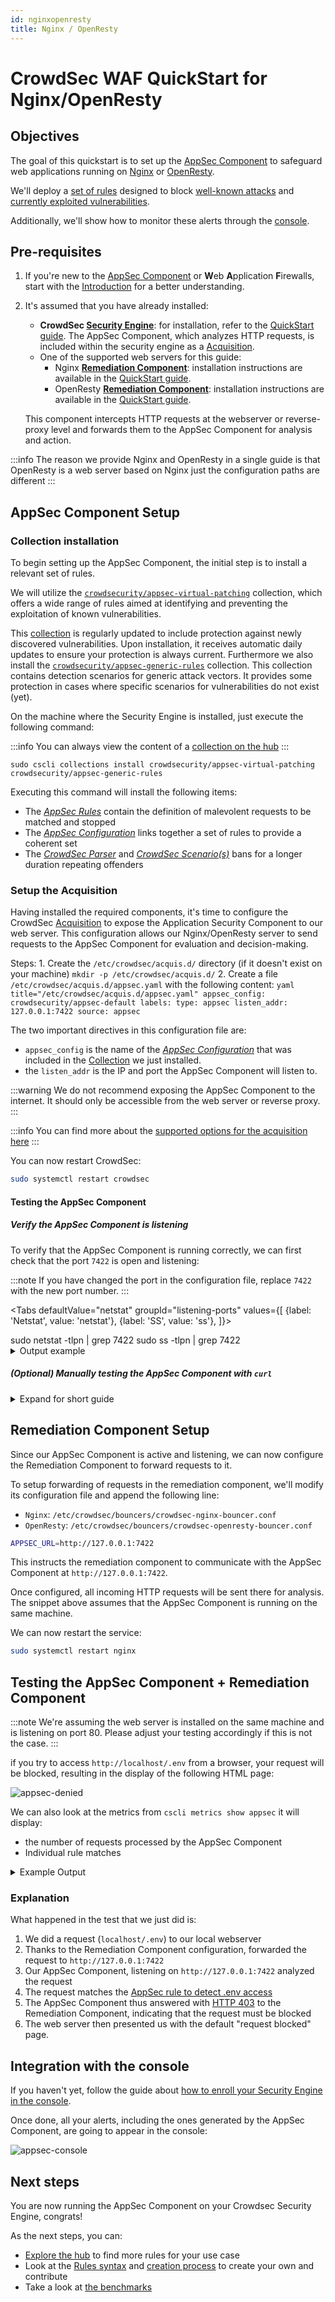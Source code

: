 ```yaml
---
id: nginxopenresty
title: Nginx / OpenResty
---
```




# CrowdSec WAF QuickStart for Nginx/OpenResty

## Objectives

The goal of this quickstart is to set up the [AppSec Component](/appsec/intro.md#introduction) to safeguard web applications running on [Nginx](https://nginx.com) or [OpenResty](https://openresty.org/en/).

We'll deploy a [set of rules](https://app.crowdsec.net/hub/author/crowdsecurity/collections/appsec-virtual-patching) designed to block [well-known attacks](https://app.crowdsec.net/hub/author/crowdsecurity/collections/appsec-generic-rules) and [currently exploited vulnerabilities](https://app.crowdsec.net/hub/author/crowdsecurity/collections/appsec-virtual-patching).

Additionally, we'll show how to monitor these alerts through the [console](https://app.crowdsec.net/).

## Pre-requisites

1. If you're new to the [AppSec Component](/appsec/intro.md#introduction) or **W**eb **A**pplication **F**irewalls, start with the [Introduction](/appsec/intro.md#introduction) for a better understanding.

2. It's assumed that you have already installed:
   - **CrowdSec [Security Engine](intro.mdx)**: for installation, refer to the [QuickStart guide](/u/getting_started/installation/linux). The AppSec Component, which analyzes HTTP requests, is included within the security engine as a [Acquisition](data_sources/appsec.md).
   - One of the supported web servers for this guide:
        - Nginx **[Remediation Component](/u/bouncers/intro)**: installation instructions are available in the [QuickStart guide](/u/bouncers/nginx).
        - OpenResty **[Remediation Component](/u/bouncers/intro)**: installation instructions are available in the [QuickStart guide](/u/bouncers/openresty).

    This component intercepts HTTP requests at the webserver or reverse-proxy level and forwards them to the AppSec Component for analysis and action.

:::info
The reason we provide Nginx and OpenResty in a single guide is that OpenResty is a web server based on Nginx just the configuration paths are different
:::

## AppSec Component Setup

### Collection installation

To begin setting up the AppSec Component, the initial step is to install a relevant set of rules.

We will utilize the [`crowdsecurity/appsec-virtual-patching`](https://app.crowdsec.net/hub/author/crowdsecurity/collections/appsec-virtual-patching) collection, which offers a wide range of rules aimed at identifying and preventing the exploitation of known vulnerabilities.

This [collection](/concepts.md#collections) is regularly updated to include protection against newly discovered vulnerabilities. Upon installation, it receives automatic daily updates to ensure your protection is always current.
Furthermore we also install the [`crowdsecurity/appsec-generic-rules`](https://app.crowdsec.net/hub/author/crowdsecurity/collections/appsec-generic-rules) collection. This collection contains detection scenarios for generic attack vectors. It provides some protection in cases where specific scenarios for vulnerabilities do not exist (yet).

On the machine where the Security Engine is installed, just execute the following command:

:::info
You can always view the content of a [collection on the hub](https://app.crowdsec.net/hub/author/crowdsecurity/collections/appsec-virtual-patching)
:::

```
sudo cscli collections install crowdsecurity/appsec-virtual-patching crowdsecurity/appsec-generic-rules
```

Executing this command will install the following items:

- The [*AppSec Rules*](/appsec/rules_syntax.md) contain the definition of malevolent requests to be matched and stopped
- The [*AppSec Configuration*](/appsec/configuration.md#appsec-configuration) links together a set of rules to provide a coherent set
- The [*CrowdSec Parser*](/concepts.md#parsers) and [*CrowdSec Scenario(s)*](/concepts.md#scenarios) bans for a longer duration repeating offenders

### Setup the Acquisition

Having installed the required components, it's time to configure the CrowdSec [Acquisition](/concepts.md#acquisition) to expose the Application Security Component to our web server. This configuration allows our Nginx/OpenResty server to send requests to the AppSec Component for evaluation and decision-making.

Steps:
    1. Create the `/etc/crowdsec/acquis.d/` directory (if it doesn't exist on your machine)
    ```
    mkdir -p /etc/crowdsec/acquis.d/
    ```
    2. Create a file `/etc/crowdsec/acquis.d/appsec.yaml` with the following content:
    ```yaml title="/etc/crowdsec/acquis.d/appsec.yaml"
    appsec_config: crowdsecurity/appsec-default
    labels:
      type: appsec
    listen_addr: 127.0.0.1:7422
    source: appsec
    ```

The two important directives in this configuration file are:

 - `appsec_config` is the name of the [*AppSec Configuration*](appsec/configuration.md#appsec-configuration) that was included in the [Collection](/concepts.md#collections) we just installed.
 - the `listen_addr` is the IP and port the AppSec Component will listen to.

:::warning
We do not recommend exposing the AppSec Component to the internet. It should only be accessible from the web server or reverse proxy.
::: 

:::info
You can find more about the [supported options for the acquisition here](/data_sources/appsec.md)
:::

You can now restart CrowdSec:

```bash
sudo systemctl restart crowdsec
```

#### Testing the AppSec Component

##### Verify the AppSec Component is listening

To verify that the AppSec Component is running correctly, we can first check that the port `7422` is open and listening:

:::note
If you have changed the port in the configuration file, replace `7422` with the new port number.
:::

<Tabs
  defaultValue="netstat"
  groupId="listening-ports"
  values={[
    {label: 'Netstat', value: 'netstat'},
    {label: 'SS', value: 'ss'},
  ]}>
  
  <TabItem value="netstat">
    <CodeBlock className="language-bash">sudo netstat -tlpn | grep 7422</CodeBlock>
  </TabItem>

  <TabItem value="ss">
    <CodeBlock className="language-bash">sudo ss -tlpn | grep 7422</CodeBlock>
  </TabItem>
</Tabs>

<details>

<summary>Output example</summary>

```bash
tcp        0      0 127.0.0.1:7422            0.0.0.0:*               LISTEN      12345/crowdsec
```

:::note
The output may look differently depending on which command you used but as long as you see the port and the process `crowdsec`, it means the AppSec Component is running.
:::

</details>

##### (Optional) Manually testing the AppSec Component with `curl`

<details>
  <summary>Expand for short guide</summary>

Before we proceed with configuring the Remediation Component, let's verify that all our current setups are functioning correctly.

1. Create a Remediation Component (Bouncer) API Key:

```bash
sudo cscli bouncers add test_waf -k this_is_a_bad_password
API key for 'test_waf':

   this_is_a_bad_password

Please keep this key since you will not be able to retrieve it!
```

2. Emit a legitimate request to the AppSec Component:

```bash
curl -X POST localhost:7422/ -i -H 'x-crowdsec-appsec-uri: /test' -H 'x-crowdsec-appsec-ip: 42.42.42.42' -H 'x-crowdsec-appsec-host: foobar.com' -H 'x-crowdsec-appsec-verb: POST' -H 'x-crowdsec-appsec-api-key: this_is_a_bad_password'
```

Which will give us an answer such as:

```bash
HTTP/1.1 200 OK
Date: Tue, 30 Jan 2024 15:43:50 GMT
Content-Length: 36
Content-Type: text/plain; charset=utf-8

{"action":"allow","http_status":200}
```

3. Emit a malevolent request to the Appsec Component:

:::info
We're trying to access a `.env` file, a [common way to get access to some credentials forgotten by a developer.](https://app.crowdsec.net/hub/author/crowdsecurity/appsec-rules/vpatch-env-access)
:::

```bash
curl -X POST localhost:7422/ -i -H 'x-crowdsec-appsec-uri: /.env' -H 'x-crowdsec-appsec-ip: 42.42.42.42' -H 'x-crowdsec-appsec-host: foobar.com' -H 'x-crowdsec-appsec-verb: POST' -H 'x-crowdsec-appsec-api-key: this_is_a_bad_password'

```

Our request is detected and blocked by the AppSec Component:

```bash
HTTP/1.1 403 Forbidden
Date: Tue, 30 Jan 2024 15:57:08 GMT
Content-Length: 34
Content-Type: text/plain; charset=utf-8

{"action":"ban","http_status":403}
```

Let's now delete our test API Key:

```bash
sudo cscli bouncers delete test_waf
```

</details>

## Remediation Component Setup

Since our AppSec Component is active and listening, we can now configure the Remediation Component to forward requests to it.

To setup forwarding of requests in the remediation component, we'll modify its configuration file and append the following line:

- `Nginx`: `/etc/crowdsec/bouncers/crowdsec-nginx-bouncer.conf`
- `OpenResty`: `/etc/crowdsec/bouncers/crowdsec-openresty-bouncer.conf`

```bash
APPSEC_URL=http://127.0.0.1:7422
```

This instructs the remediation component to communicate with the AppSec Component at `http://127.0.0.1:7422`.

Once configured, all incoming HTTP requests will be sent there for analysis. The snippet above assumes that the AppSec Component is running on the same machine.

We can now restart the service:

```bash
sudo systemctl restart nginx
```

## Testing the AppSec Component + Remediation Component

:::note
We're assuming the web server is installed on the same machine and is listening on port 80. Please adjust your testing accordingly if this is not the case.
:::

if you try to access `http://localhost/.env` from a browser, your request will be blocked, resulting in the display of the following HTML page:

![appsec-denied](/img/appsec_denied.png)

We can also look at the metrics from `cscli metrics show appsec` it will display:
 - the number of requests processed by the AppSec Component
 - Individual rule matches

 <details>
  <summary>Example Output</summary>

```bash title="sudo cscli metrics show appsec"
Appsec Metrics:
╭─────────────────┬───────────┬─────────╮
│  Appsec Engine  │ Processed │ Blocked │
├─────────────────┼───────────┼─────────┤
│ 127.0.0.1:7422/ │ 2         │ 1       │
╰─────────────────┴───────────┴─────────╯

Appsec '127.0.0.1:7422/' Rules Metrics:
╭─────────────────────────────────┬───────────╮
│             Rule ID             │ Triggered │
├─────────────────────────────────┼───────────┤
│ crowdsecurity/vpatch-env-access │ 1         │
╰─────────────────────────────────┴───────────╯
```

</details>

### Explanation

What happened in the test that we just did is:

 1. We did a request (`localhost/.env`) to our local webserver
 2. Thanks to the Remediation Component configuration, forwarded the request to `http://127.0.0.1:7422`
 3. Our AppSec Component, listening on `http://127.0.0.1:7422` analyzed the request
 4. The request matches the [AppSec rule to detect .env access](https://app.crowdsec.net/hub/author/crowdsecurity/appsec-rules/vpatch-env-access)
 5. The AppSec Component thus answered with [HTTP 403](https://developer.mozilla.org/en-US/docs/Web/HTTP/Status/403) to the Remediation Component, indicating that the request must be blocked
 6. The web server then presented us with the default "request blocked" page.

 ## Integration with the console

If you haven't yet, follow the guide about [how to enroll your Security Engine in the console](/u/getting_started/post_installation/console).

Once done, all your alerts, including the ones generated by the AppSec Component, are going to appear in the console:

![appsec-console](/img/appsec_console.png)

## Next steps

You are now running the AppSec Component on your Crowdsec Security Engine, congrats!

As the next steps, you can:
 - [Explore the hub](https://hub.crowdsec.net) to find more rules for your use case
 - Look at the [Rules syntax](/appsec/rules_syntax.md) and [creation process](/appsec/create_rules.md) to create your own and contribute
 - Take a look at [the benchmarks](/appsec/benchmark.md)
